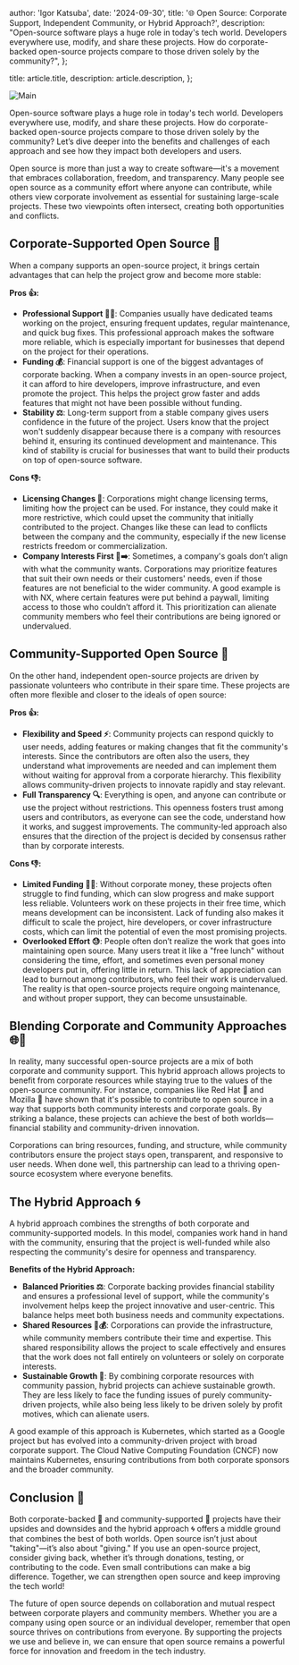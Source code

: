 
  author: 'Igor Katsuba',
  date: '2024-09-30',
  title: '🌐 Open Source: Corporate Support, Independent  Community, or Hybrid Approach?',
  description:
    "Open-source software plays a huge role in today's tech world. Developers everywhere use, modify, and share these projects. How do corporate-backed open-source projects compare to those driven solely by the community?",
};

  title: article.title,
  description: article.description,
};


<Image src={mainImage} alt="Main" />

Open-source software plays a huge role in today's tech world. Developers everywhere use, modify, and
share these projects. How do corporate-backed open-source projects compare to those driven solely by
the community? Let’s dive deeper into the benefits and challenges of each approach and see how they
impact both developers and users.

Open source is more than just a way to create software—it's a movement that embraces collaboration,
freedom, and transparency. Many people see open source as a community effort where anyone can
contribute, while others view corporate involvement as essential for sustaining large-scale
projects. These two viewpoints often intersect, creating both opportunities and conflicts.

## Corporate-Supported Open Source 💼

When a company supports an open-source project, it brings certain advantages that can help the
project grow and become more stable:

**Pros 👍:**

- **Professional Support 👩‍💼**: Companies usually have dedicated teams working on the project,
  ensuring frequent updates, regular maintenance, and quick bug fixes. This professional approach
  makes the software more reliable, which is especially important for businesses that depend on the
  project for their operations.
- **Funding 💰**: Financial support is one of the biggest advantages of corporate backing. When a
  company invests in an open-source project, it can afford to hire developers, improve
  infrastructure, and even promote the project. This helps the project grow faster and adds features
  that might not have been possible without funding.
- **Stability ⚖️**: Long-term support from a stable company gives users confidence in the future of
  the project. Users know that the project won't suddenly disappear because there is a company with
  resources behind it, ensuring its continued development and maintenance. This kind of stability is
  crucial for businesses that want to build their products on top of open-source software.

**Cons 👎:**

- **Licensing Changes 📜**: Corporations might change licensing terms, limiting how the project can
  be used. For instance, they could make it more restrictive, which could upset the community that
  initially contributed to the project. Changes like these can lead to conflicts between the company
  and the community, especially if the new license restricts freedom or commercialization.
- **Company Interests First 💼➡️**: Sometimes, a company's goals don’t align with what the community
  wants. Corporations may prioritize features that suit their own needs or their customers' needs,
  even if those features are not beneficial to the wider community. A good example is with NX, where
  certain features were put behind a paywall, limiting access to those who couldn’t afford it. This
  prioritization can alienate community members who feel their contributions are being ignored or
  undervalued.

## Community-Supported Open Source 🤝

On the other hand, independent open-source projects are driven by passionate volunteers who
contribute in their spare time. These projects are often more flexible and closer to the ideals of
open source:

**Pros 👍:**

- **Flexibility and Speed ⚡**: Community projects can respond quickly to user needs, adding
  features or making changes that fit the community's interests. Since the contributors are often
  also the users, they understand what improvements are needed and can implement them without
  waiting for approval from a corporate hierarchy. This flexibility allows community-driven projects
  to innovate rapidly and stay relevant.
- **Full Transparency 🔍**: Everything is open, and anyone can contribute or use the project without
  restrictions. This openness fosters trust among users and contributors, as everyone can see the
  code, understand how it works, and suggest improvements. The community-led approach also ensures
  that the direction of the project is decided by consensus rather than by corporate interests.

**Cons 👎:**

- **Limited Funding 💸🚫**: Without corporate money, these projects often struggle to find funding,
  which can slow progress and make support less reliable. Volunteers work on these projects in their
  free time, which means development can be inconsistent. Lack of funding also makes it difficult to
  scale the project, hire developers, or cover infrastructure costs, which can limit the potential
  of even the most promising projects.
- **Overlooked Effort 😓**: People often don’t realize the work that goes into maintaining open
  source. Many users treat it like a "free lunch" without considering the time, effort, and
  sometimes even personal money developers put in, offering little in return. This lack of
  appreciation can lead to burnout among contributors, who feel their work is undervalued. The
  reality is that open-source projects require ongoing maintenance, and without proper support, they
  can become unsustainable.

## Blending Corporate and Community Approaches 🌐🤝

In reality, many successful open-source projects are a mix of both corporate and community support.
This hybrid approach allows projects to benefit from corporate resources while staying true to the
values of the open-source community. For instance, companies like Red Hat 🐧 and Mozilla 🦊 have
shown that it's possible to contribute to open source in a way that supports both community
interests and corporate goals. By striking a balance, these projects can achieve the best of both
worlds—financial stability and community-driven innovation.

Corporations can bring resources, funding, and structure, while community contributors ensure the
project stays open, transparent, and responsive to user needs. When done well, this partnership can
lead to a thriving open-source ecosystem where everyone benefits.

## The Hybrid Approach 🌀

A hybrid approach combines the strengths of both corporate and community-supported models. In this
model, companies work hand in hand with the community, ensuring that the project is well-funded
while also respecting the community's desire for openness and transparency.

**Benefits of the Hybrid Approach:**

- **Balanced Priorities ⚖️**: Corporate backing provides financial stability and ensures a
  professional level of support, while the community's involvement helps keep the project innovative
  and user-centric. This balance helps meet both business needs and community expectations.
- **Shared Resources 🤝💰**: Corporations can provide the infrastructure, while community members
  contribute their time and expertise. This shared responsibility allows the project to scale
  effectively and ensures that the work does not fall entirely on volunteers or solely on corporate
  interests.
- **Sustainable Growth 🌱**: By combining corporate resources with community passion, hybrid
  projects can achieve sustainable growth. They are less likely to face the funding issues of purely
  community-driven projects, while also being less likely to be driven solely by profit motives,
  which can alienate users.

A good example of this approach is Kubernetes, which started as a Google project but has evolved
into a community-driven project with broad corporate support. The Cloud Native Computing Foundation
(CNCF) now maintains Kubernetes, ensuring contributions from both corporate sponsors and the broader
community.

## Conclusion 🎯

Both corporate-backed 💼 and community-supported 🤝 projects have their upsides and downsides and
the hybrid approach 🌀 offers a middle ground that combines the best of both worlds. Open source
isn’t just about "taking"—it’s also about "giving." If you use an open-source project, consider
giving back, whether it’s through donations, testing, or contributing to the code. Even small
contributions can make a big difference. Together, we can strengthen open source and keep improving
the tech world!

The future of open source depends on collaboration and mutual respect between corporate players and
community members. Whether you are a company using open source or an individual developer, remember
that open source thrives on contributions from everyone. By supporting the projects we use and
believe in, we can ensure that open source remains a powerful force for innovation and freedom in
the tech industry.
